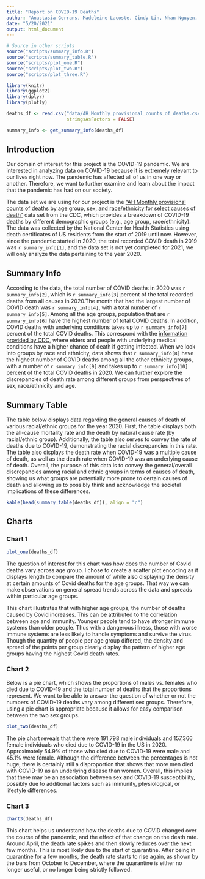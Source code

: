 ```yaml
---
title: "Report on COVID-19 Deaths"
author: "Anastasia Gerrans, Madeleine Lacoste, Cindy Lin, Nhan Nguyen, Joel Renish"
date: "5/20/2021"
output: html_document
---
```


```r
# Source in other scripts
source("scripts/summary_info.R")
source("scripts/summary_table.R")
source("scripts/plot_one.R")
source("scripts/plot_two.R")
source("scripts/plot_three.R")

library(knitr)
library(ggplot2)
library(dplyr)
library(plotly)

deaths_df <- read.csv("data/AH_Monthly_provisional_counts_of_deaths.csv",
                      stringsAsFactors = FALSE)
```

```r
summary_info <- get_summary_info(deaths_df)
```

## Introduction

Our domain of interest for this project is the COVID-19 pandemic. We are interested in analyzing data on COVID-19 because it is extremely relevant to our lives right now. The pandemic has affected all of us in one way or another. Therefore, we want to further examine and learn about the impact that the pandemic has had on our society.

The data set we are using for our project is the ["AH Monthly provisional counts of deaths by age group, sex, and race/ethnicity for select causes of death"](https://data.cdc.gov/NCHS/AH-Monthly-provisional-counts-of-deaths-by-age-gro/65mz-jvh5) data set from the CDC, which provides a breakdown of COVID-19 deaths by different demographic groups (e.g., age group, race/ethnicity). The data was collected by the National Center for Health Statistics using death certificates of US residents from the start of 2019 until now. However, since the pandemic started in 2020, the total recorded COVID death in 2019 was `r summary_info[1]`, and the data set is not yet completed for 2021, we will only analyze the data pertaining to the year 2020. 

## Summary Info

According to the data, the total number of COVID deaths in 2020 was `r summary_info[2]`, which is `r summary_info[3]` percent of the total recorded deaths from all causes in 2020.The month that had the largest number of COVID death was `r summary_info[4]`, with a total number of `r summary_info[5]`. Among all the age groups, population that are `r summary_info[6]` have the highest number of total COVID deaths. In addition, COVID deaths with underlying conditions takes up to `r summary_info[7]` percent of the total COVID deaths. This correspond with the [information provided by CDC](https://www.cdc.gov/dotw/covid-19/index.html), where elders and people with underlying medical conditions have a higher chance of death if getting infected. When we look into groups by race and ethnicity, data shows that `r summary_info[8]` have the highest number of COVID deaths among all the other ethnicity groups, with a number of `r summary_info[9]` and takes up to `r summary_info[10]` percent of the total COVID deaths in 2020. We can further explore the discrepancies of death rate among different groups from perspectives of sex, race/ethnicity and age.

## Summary Table

The table below displays data regarding the general causes of death of various racial/ethnic groups for the year 2020. First, the table displays both the all-cause mortality rate  and the death by natural cause rate (by racial/ethnic group). Additionally, the table also serves to convey the rate of deaths due to COVID-19, demonstrating the racial discrepancies in this rate. The table also displays the death rate when COVID-19 was a multiple cause of death, as well as the death rate when COVID-19 was an underlying cause of death. Overall, the purpose of this data is to convey the general/overall discrepancies among racial and ethnic groups in terms of causes of death, showing us what groups are potentially more prone to certain causes of death and allowing us to possibly think and acknowledge the societal implications of these differences.

```r
kable(head(summary_table(deaths_df)), align = "c")
```

## Charts

### Chart 1

```r
plot_one(deaths_df)
```

The question of interest for this chart was how does the number of Covid deaths vary across age group. I chose to create a scatter plot encoding as it displays length to compare the amount of while also displaying the density at certain amounts of Covid deaths for the age groups. That way we can make observations on general spread trends across the data and spreads within particular age groups.

This chart illustrates that with higher age groups, the number of deaths caused by Covid increases. This can be attributed to the correlation between age and immunity. Younger people tend to have stronger immune systems than older people. Thus with a dangerous illness, those with worse immune systems are less likely to handle symptoms and survive the virus. Though the quantity of people per age group differed, the density and spread of the points per group clearly display the pattern of higher age groups having the highest Covid death rates. 

### Chart 2

Below is a pie chart, which shows the proportions of males vs. females who died due to COVID-19 and the total number of deaths that the proportions represent. We want to be able to answer the question of whether or not the numbers of COVID-19 deaths vary among different sex groups. Therefore, using a pie chart is appropriate because it allows for easy comparison between the two sex groups. 

```r
plot_two(deaths_df)
```

The pie chart reveals that there were 191,798 male individuals and 157,366 female individuals who died due to COVID-19 in the US in 2020. Approximately 54.9% of those who died due to COVID-19 were male and 45.1% were female. Although the difference between the percentages is not huge, there is certainly still a disproportion that shows that more men died with COVID-19 as an underlying disease than women. Overall, this implies that there may be an association between sex and COVID-19 susceptibility, possibly due to additional factors such as immunity, physiological, or lifestyle differences. 

### Chart 3

```r
chart3(deaths_df)
```

This chart helps us understand how the deaths due to COVID changed over the
course of the pandemic, and the effect of that change on the death rate.
Around April, the death rate spikes and then slowly reduces over the next few
months. This is most likely due to the start of quarantine. After being in
quarantine for a few months, the death rate starts to rise again, as shown by
the bars from October to December, where the quarantine is either no longer
useful, or no longer being strictly followed.
